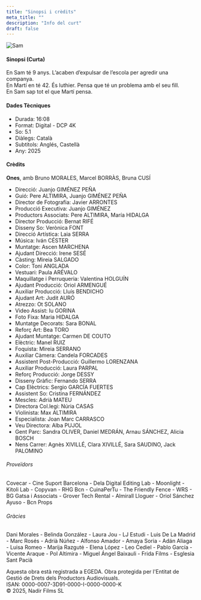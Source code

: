 ```yaml
---
title: "Sinopsi i crèdits"
meta_title: ""
description: "Info del curt"
draft: false
---
```

![Sam](/images/posts/post-1.jpg)

#### Sinopsi (Curta)
En Sam té 9 anys. L’acaben d’expulsar de l’escola per agredir una companya.  
En Martí en té 42. És luthier. Pensa que té un problema amb el seu fill.  
En Sam sap tot el que Martí pensa.  
#### Dades Tècniques
- Durada: 16:08  
- Format: Digital - DCP 4K  
- So: 5.1
- Diàlegs: Català  
- Subtitols: Anglés, Castellà  
- Any: 2025
#### Crèdits
**Ones**, amb Bruno MORALES, Marcel BORRÀS, Bruna CUSÍ  

- Direcció: Juanjo GIMÉNEZ PEÑA
- Guió: Pere ALTIMIRA, Juanjo GIMÉNEZ PEÑA
- Director de Fotografia: Javier ARRONTES
- Producció Executiva: Juanjo GIMÉNEZ
- Productors Associats: Pere ALTIMIRA, María HIDALGA
- Director Producció: Bernat RIFÉ
- Disseny So: Verònica FONT
- Direcció Artística: Laia SERRA
- Música: Iván CÉSTER
- Muntatge: Ascen MARCHENA
- Ajudant Direcció: Irene SESÉ
- Càsting: Mireia SALGADO
- Color: Toni ANGLADA
- Vestuari: Paula ARÉVALO
- Maquillatge i Perruqueria: Valentina HOLGUÍN
- Ajudant Producció: Oriol ARMENGUÉ
- Auxiliar Producció: Lluís BENDICHO
- Ajudant Art: Judit AURÓ
- Atrezzo: Ot SOLANO
- Video Assist: Iu GORINA
- Foto Fixa: Maria HIDALGA
- Muntatge Decorats: Sara BONAL
- Reforç Art: Bea TORO
- Ajudant Muntatge: Carmen DE COUTO
- Elèctric: Manel RUIZ
- Foquista: Mireia SERRANO
- Auxiliar Càmera: Candela FORCADES
- Assistent Post-Producció: Guillermo LORENZANA
- Auxiliar Producció: Laura PARPAL
- Reforç Producció: Jorge DESSY
- Disseny Gràfic: Fernando SERRA
- Cap Elèctrics: Sergio GARCÍA FUERTES
- Assistent So: Cristina FERNÁNDEZ
- Mescles: Adrià MATEU
- Directora Col.legi: Núria CASAS
- Violinista: Max ALTIMIRA
- Especialista: Joan Marc CARRASCO
- Veu Directora: Alba PUJOL
- Gent Parc: Sandra OLIVER, Daniel MEDRÁN, Arnau SÁNCHEZ, Alicia BOSCH
- Nens Carrer: Agnès XIVILLÉ, Clara XIVILLÉ, Sara SAUDINO, Jack PALOMINO

###### Proveïdors
Covecar - Cine Suport Barcelona - Dela Digital Editing Lab - Moonlight - Kitoli Lab - Copyvan - RHG Bcn - CuinaPerTu - The Friendly Fence - WRS - BG Gatsa i Associats - Grover Tech Rental - Almirall Lloguer - Oriol Sánchez Ayuso - Bcn Props

###### Gràcies  
Dani Morales - Belinda González - Laura Jou - LJ Estudi - Luis De La Madrid - Marc Rosés - Adrià Núñez - Alfonso Amador - Amaya Soria - Adán Aliaga - Luisa Romeo - Marija Razgutė - Elena López - Leo Cediel - Pablo García - Vicente Araque - Pol Altimira - Miguel Ángel Baixauli - Frida Films - Esglesia Sant Pacià

Aquesta obra està registrada a EGEDA.
Obra protegida per l'Entitat de Gestió de Drets dels Productors Audiovisuals.  
ISAN: 0000-0007-3D91-0000-I-0000-0000-K  
© 2025, Nadir Films SL


